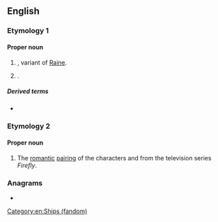 {{also|rayne}}
==English==

===Etymology 1===
{{rfe|en}}

====Proper noun====
{{en-proper noun}}

# {{surname|en|from=given names|nodot=1}}, variant of [[Raine]].
# {{given name|en|female}}.

=====Derived terms=====
* {{l|en|Raynes Park}}

===Etymology 2===
{{blend|en|River|Jayne}}

====Proper noun====
{{en-proper noun}}

# {{lb|en|fandom slang}} The [[romantic]] [[pairing]] of the characters {{w|River Tam}} and {{w|Jayne Cobb}} from the television series ''Firefly''.

===Anagrams===
* {{anagrams|en|a=aenry|Aeryn|Arney|Neary|Neyra|Raney|Yaren|aryne|renay|yarne|yearn}}

[[Category:en:Ships (fandom)]]